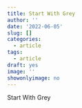 ```yaml
---
title: Start With Grey
author: ''
date: '2022-06-05'
slug: []
categories:
  - article
tags:
  - article
draft: yes
image: ''
showonlyimage: no
---
```

Start With Grey